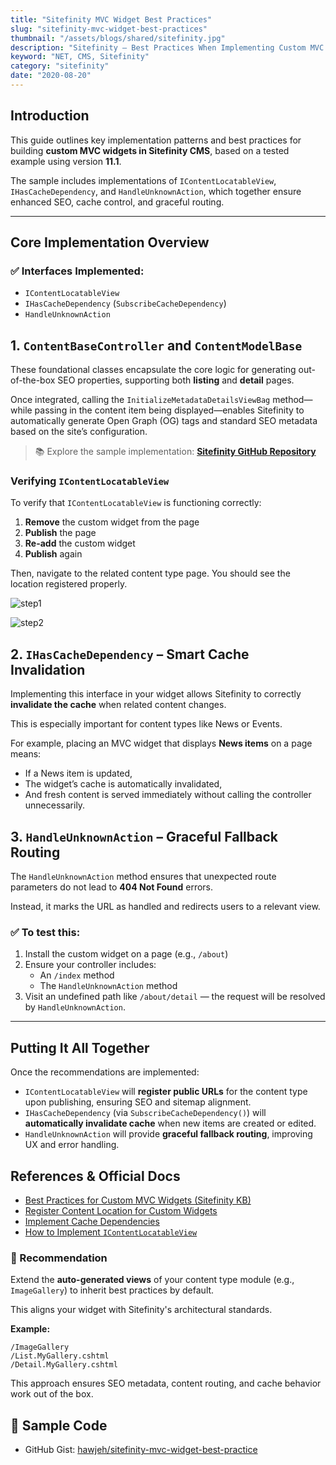 ```yaml
---
title: "Sitefinity MVC Widget Best Practices"
slug: "sitefinity-mvc-widget-best-practices"
thumbnail: "/assets/blogs/shared/sitefinity.jpg"
description: "Sitefinity – Best Practices When Implementing Custom MVC Widgets"
keyword: "NET, CMS, Sitefinity"
category: "sitefinity"
date: "2020-08-20"
---
```


## Introduction

This guide outlines key implementation patterns and best practices for building **custom MVC widgets in Sitefinity CMS**, based on a tested example using version **11.1**. 

The sample includes implementations of `IContentLocatableView`, `IHasCacheDependency`, and `HandleUnknownAction`, which together ensure enhanced SEO, cache control, and graceful routing.

---

## Core Implementation Overview

### ✅ Interfaces Implemented:
- `IContentLocatableView`
- `IHasCacheDependency` (`SubscribeCacheDependency`)
- `HandleUnknownAction`


## 1. `ContentBaseController` and `ContentModelBase`

These foundational classes encapsulate the core logic for generating out-of-the-box SEO properties, supporting both **listing** and **detail** pages.

Once integrated, calling the `InitializeMetadataDetailsViewBag` method—while passing in the content item being displayed—enables Sitefinity to automatically generate Open Graph (OG) tags and standard SEO metadata based on the site’s configuration.

> 📚 Explore the sample implementation: **[Sitefinity GitHub Repository](https://gist.github.com/hawjeh/48cf6c96f2fc734105a188af8dbdaeb0)**


### Verifying `IContentLocatableView`

To verify that `IContentLocatableView` is functioning correctly:

1. **Remove** the custom widget from the page
2. **Publish** the page
3. **Re-add** the custom widget
4. **Publish** again

Then, navigate to the related content type page. You should see the location registered properly.

![step1](/assets/blogs/sitefinity-mvc-widget-best-practices/step1.png)

![step2](/assets/blogs/sitefinity-mvc-widget-best-practices/step2.png)


## 2. `IHasCacheDependency` – Smart Cache Invalidation

Implementing this interface in your widget allows Sitefinity to correctly **invalidate the cache** when related content changes. 

This is especially important for content types like News or Events.

For example, placing an MVC widget that displays **News items** on a page means:

- If a News item is updated,
- The widget’s cache is automatically invalidated,
- And fresh content is served immediately without calling the controller unnecessarily.


## 3. `HandleUnknownAction` – Graceful Fallback Routing

The `HandleUnknownAction` method ensures that unexpected route parameters do not lead to **404 Not Found** errors.

Instead, it marks the URL as handled and redirects users to a relevant view.


### ✅ To test this:
1. Install the custom widget on a page (e.g., `/about`)
2. Ensure your controller includes:
   - An `/index` method
   - The `HandleUnknownAction` method
3. Visit an undefined path like `/about/detail` — the request will be resolved by `HandleUnknownAction`.

---

## Putting It All Together

Once the recommendations are implemented:

- `IContentLocatableView` will **register public URLs** for the content type upon publishing, ensuring SEO and sitemap alignment.
- `IHasCacheDependency` (via `SubscribeCacheDependency()`) will **automatically invalidate cache** when new items are created or edited.
- `HandleUnknownAction` will provide **graceful fallback routing**, improving UX and error handling.


## References & Official Docs

- [Best Practices for Custom MVC Widgets (Sitefinity KB)](https://knowledgebase.progress.com/articles/Article/Best-practices-when-implementing-custom-MVC-Widgets)
- [Register Content Location for Custom Widgets](https://www.progress.com/documentation/sitefinity-cms/for-developers-register-content-location-with-your-custom-widgets)
- [Implement Cache Dependencies](https://www.progress.com/documentation/sitefinity-cms/implement-cache-dependencies)
- [How to Implement `IContentLocatableView`](https://knowledgebase.progress.com/articles/Article/how-to-implement-icontentlocatableview-for-custom-widgets)


### 📌 Recommendation

Extend the **auto-generated views** of your content type module (e.g., `ImageGallery`) to inherit best practices by default. 

This aligns your widget with Sitefinity's architectural standards.

**Example:**

``` 
/ImageGallery
/List.MyGallery.cshtml
/Detail.MyGallery.cshtml
```

This approach ensures SEO metadata, content routing, and cache behavior work out of the box.


## 🔗 Sample Code

- GitHub Gist: [hawjeh/sitefinity-mvc-widget-best-practice](https://gist.github.com/hawjeh/48cf6c96f2fc734105a188af8dbdaeb0)